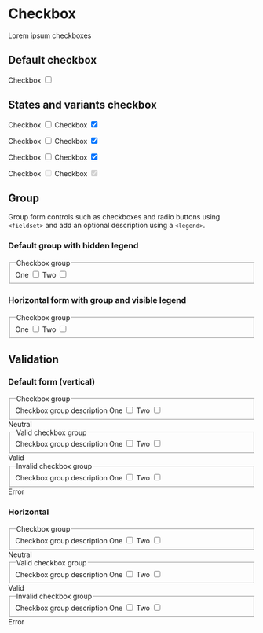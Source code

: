 
<Meta title="Components/Form/Checkbox" />

# Checkbox

Lorem ipsum checkboxes

## Default checkbox
<Canvas>
  <label class="form-control">Checkbox
    <input type="checkbox"/>
    <span></span>
  </label>
</Canvas>

## States and variants checkbox
<Canvas>
  <form>
    <label class="form-control">Checkbox
      <input type="checkbox" />
      <span></span>
    </label>
    <label class="form-control">Checkbox
      <input type="checkbox" checked/>
      <span></span>
    </label>
  </form>
  <form>
    <label class="form-control">Checkbox
      <input type="checkbox" class="is-valid"/>
      <span></span>
    </label>
    <label class="form-control">Checkbox
      <input type="checkbox" class="is-valid" checked/>
      <span></span>
    </label>
  </form>
  <form>
    <label class="form-control">Checkbox
      <input type="checkbox" class="is-invalid"/>
      <span></span>
    </label>
    <label class="form-control">Checkbox
      <input type="checkbox" class="is-invalid" checked/>
      <span></span>
    </label>
  </form>
  <form>
    <label class="form-control">Checkbox
      <input type="checkbox" disabled />
      <span></span>
    </label>
    <label class="form-control">Checkbox
      <input type="checkbox" disabled checked/>
      <span></span>
    </label>
  </form>
</Canvas>

## Group
Group form controls such as checkboxes and radio buttons using `<fieldset>` and add an optional description using a `<legend>`.

### Default group with hidden legend
<Canvas>
  <form>
    <div class="form-group">
      <fieldset aria-describedby="checkboxGroupHelp">
        <legend class="sr-only">Checkbox group</legend>
        <label class="form-control">One
          <input required type="checkbox"/>
          <span></span>
        </label>
        <label class="form-control">Two
          <input required type="checkbox" required/>
          <span></span>
        </label>
      </fieldset>
    </div>
  </form>
</Canvas>

### Horizontal form with group and visible legend
<Canvas>
  <form class="horizontal">
    <div class="form-group">
      <fieldset aria-describedby="checkboxGroupHelp">
        <legend>Checkbox group</legend>
        <label class="form-control">One
          <input required type="checkbox"/>
          <span></span>
        </label>
        <label class="form-control">Two
          <input required type="checkbox" required/>
          <span></span>
        </label>
      </fieldset>
    </div>
  </form>
</Canvas>

## Validation
### Default form (vertical)
<Canvas>
  <form>
    <div class="form-group">
      <fieldset aria-describedby="checkboxGroupHelp">
        <legend>Checkbox group</legend>
        <span id="checkboxGroupHelp" class="form-info">Checkbox group description</span>
        <label class="form-control">One
          <input required type="checkbox"/>
          <span></span>
        </label>
        <label class="form-control">Two
          <input required type="checkbox" required/>
          <span></span>
        </label>
      </fieldset>
      <span class="form-info">Neutral</span>
    </div>
    <div class="form-group">
      <fieldset aria-describedby="checkboxGroupHelp1" class="is-valid">
        <legend>Valid checkbox group</legend>
        <span id="checkboxGroupHelp1" class="form-info">Checkbox group description</span>
        <label class="form-control">One
          <input required class="is-valid" type="checkbox"/>
          <span></span>
        </label>
        <label class="form-control">Two
          <input required class="is-valid" type="checkbox" required/>
          <span></span>
        </label>
      </fieldset>
      <span class="form-info">Valid</span>
    </div>
    <div class="form-group">
      <fieldset aria-describedby="checkboxGroupHelp2" class="is-invalid">
        <legend>Invalid checkbox group</legend>
        <span class="form-info">Checkbox group description</span>
        <label class="form-control">One
          <input required class="is-invalid" type="checkbox"/>
          <span></span>
        </label>
        <label class="form-control">Two
          <input required class="is-invalid" type="checkbox" required/>
          <span></span>
        </label>
      </fieldset>
      <span class="form-info">Error</span>
    </div>
  </form>
</Canvas>

### Horizontal
<Canvas>
  <form class="horizontal">
    <div class="form-group">
      <fieldset aria-describedby="checkboxGroupHelp">
        <legend>Checkbox group</legend>
        <span id="checkboxGroupHelp" class="form-info">Checkbox group description</span>
        <label class="form-control">One
          <input required type="checkbox"/>
          <span></span>
        </label>
        <label class="form-control">Two
          <input required type="checkbox" required/>
          <span></span>
        </label>
      </fieldset>
      <span class="form-info">Neutral</span>
    </div>
    <div class="form-group">
      <fieldset aria-describedby="checkboxGroupHelp1" class="is-valid">
        <legend>Valid checkbox group</legend>
        <span id="checkboxGroupHelp1" class="form-info">Checkbox group description</span>
        <label class="form-control">One
          <input required class="is-valid" type="checkbox"/>
          <span></span>
        </label>
        <label class="form-control">Two
          <input required class="is-valid" type="checkbox" required/>
          <span></span>
        </label>
      </fieldset>
      <span class="form-info">Valid</span>
    </div>
    <div class="form-group">
      <fieldset aria-describedby="checkboxGroupHelp2" class="is-invalid">
        <legend>Invalid checkbox group</legend>
        <span class="form-info">Checkbox group description</span>
        <label class="form-control">One
          <input required class="is-invalid" type="checkbox"/>
          <span></span>
        </label>
        <label class="form-control">Two
          <input required class="is-invalid" type="checkbox" required/>
          <span></span>
        </label>
      </fieldset>
      <span class="form-info">Error</span>
    </div>
  </form>
</Canvas>

